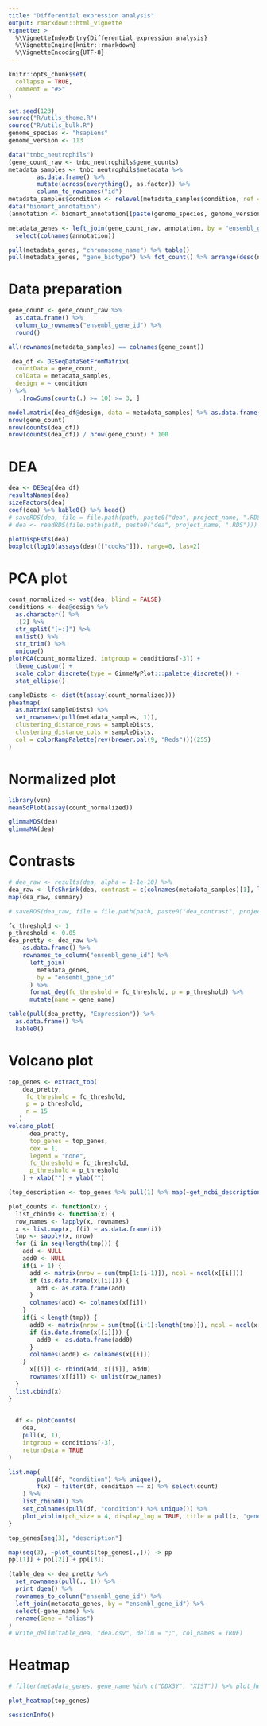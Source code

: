 ```yaml
---
title: "Differential expression analysis"
output: rmarkdown::html_vignette
vignette: >
  %\VignetteIndexEntry{Differential expression analysis}
  %\VignetteEngine{knitr::rmarkdown}
  %\VignetteEncoding{UTF-8}
---
```


```r
knitr::opts_chunk$set(
  collapse = TRUE,
  comment = "#>"
)
```

```r
set.seed(123)
source("R/utils_theme.R")
source("R/utils_bulk.R")
genome_species <- "hsapiens"
genome_version <- 113
```

```r
data("tnbc_neutrophils")
(gene_count_raw <- tnbc_neutrophils$gene_counts)
metadata_samples <- tnbc_neutrophils$metadata %>%
        as.data.frame() %>%
        mutate(across(everything(), as.factor)) %>%
        column_to_rownames("id")
metadata_samples$condition <- relevel(metadata_samples$condition, ref = "HD")
data("biomart_annotation")
(annotation <- biomart_annotation[[paste(genome_species, genome_version, sep = "_")]])

metadata_genes <- left_join(gene_count_raw, annotation, by = "ensembl_gene_id") %>%
  select(colnames(annotation))
```

```r
pull(metadata_genes, "chromosome_name") %>% table()
pull(metadata_genes, "gene_biotype") %>% fct_count() %>% arrange(desc(n)) %>% print(n = 50)
```

# Data preparation
```r
gene_count <- gene_count_raw %>%
  as.data.frame() %>%
  column_to_rownames("ensembl_gene_id") %>%
  round()

all(rownames(metadata_samples) == colnames(gene_count))
```

```r
 dea_df <- DESeqDataSetFromMatrix(
  countData = gene_count,
  colData = metadata_samples,
  design = ~ condition
) %>%
   .[rowSums(counts(.) >= 10) >= 3, ]

model.matrix(dea_df@design, data = metadata_samples) %>% as.data.frame()
nrow(gene_count)
nrow(counts(dea_df))
nrow(counts(dea_df)) / nrow(gene_count) * 100
```

# DEA
```r
dea <- DESeq(dea_df)
resultsNames(dea)
sizeFactors(dea)
coef(dea) %>% kable0() %>% head()
# saveRDS(dea, file = file.path(path, paste0("dea", project_name, ".RDS")))
# dea <- readRDS(file.path(path, paste0("dea", project_name, ".RDS")))
```

```r
plotDispEsts(dea)
boxplot(log10(assays(dea)[["cooks"]]), range=0, las=2)
```

# PCA plot
```r
count_normalized <- vst(dea, blind = FALSE)
conditions <- dea@design %>%
  as.character() %>%
  .[2] %>% 
  str_split("[+:]") %>%
  unlist() %>%
  str_trim() %>%
  unique()
plotPCA(count_normalized, intgroup = conditions[-3]) +
  theme_custom() + 
  scale_color_discrete(type = GimmeMyPlot:::palette_discrete()) +
  stat_ellipse()
```

```r
sampleDists <- dist(t(assay(count_normalized)))
pheatmap(
  as.matrix(sampleDists) %>%
  set_rownames(pull(metadata_samples, 1)),
  clustering_distance_rows = sampleDists,
  clustering_distance_cols = sampleDists,
  col = colorRampPalette(rev(brewer.pal(9, "Reds")))(255)
)
```

# Normalized plot
```r
library(vsn)
meanSdPlot(assay(count_normalized))
```

```r
glimmaMDS(dea)
glimmaMA(dea)
```

# Contrasts
```r
# dea_raw <- results(dea, alpha = 1-1e-10) %>%
dea_raw <- lfcShrink(dea, contrast = c(colnames(metadata_samples)[1], levels(pull(metadata_samples, 1))), type = "ashr")
map(dea_raw, summary)

# saveRDS(dea_raw, file = file.path(path, paste0("dea_contrast", project_name, ".RDS")))
```

```r
fc_threshold <- 1
p_threshold <- 0.05
dea_pretty <- dea_raw %>%
    as.data.frame() %>%
    rownames_to_column("ensembl_gene_id") %>%
      left_join(
        metadata_genes,
        by = "ensembl_gene_id"
      ) %>%
      format_deg(fc_threshold = fc_threshold, p = p_threshold) %>%
      mutate(name = gene_name)

table(pull(dea_pretty, "Expression")) %>% 
  as.data.frame() %>% 
  kable0()
```

# Volcano plot
```r
top_genes <- extract_top(
    dea_pretty,
     fc_threshold = fc_threshold,
     p = p_threshold,
     n = 15
   )
volcano_plot(
      dea_pretty,
      top_genes = top_genes,
      cex = 1,
      legend = "none",
      fc_threshold = fc_threshold,
      p_threshold = p_threshold
    ) + xlab("") + ylab("")
```

```r
(top_description <- top_genes %>% pull(1) %>% map(~get_ncbi_description(., metadata_genes)) %>% list.rbind())
```


```r
plot_counts <- function(x) {
  list_cbind0 <- function(x) {
  row_names <- lapply(x, rownames)
  x <- list.map(x, f(i) ~ as.data.frame(i))
  tmp <- sapply(x, nrow)
  for (i in seq(length(tmp))) {
    add <- NULL
    add0 <- NULL
    if(i > 1) {
      add <- matrix(nrow = sum(tmp[1:(i-1)]), ncol = ncol(x[[i]]))
      if (is.data.frame(x[[i]])) {
        add <- as.data.frame(add)
      }
      colnames(add) <- colnames(x[[i]])
    }
    if(i < length(tmp)) {
      add0 <- matrix(nrow = sum(tmp[(i+1):length(tmp)]), ncol = ncol(x[[i]]))
      if (is.data.frame(x[[i]])) {
        add0 <- as.data.frame(add0)
      }
      colnames(add0) <- colnames(x[[i]])
    }
      x[[i]] <- rbind(add, x[[i]], add0)
      rownames(x[[i]]) <- unlist(row_names)
  }
  list.cbind(x)
}

  
  df <- plotCounts(
    dea,
    pull(x, 1),
    intgroup = conditions[-3],
    returnData = TRUE
)

list.map(
        pull(df, "condition") %>% unique(),
        f(x) ~ filter(df, condition == x) %>% select(count)
    ) %>%
    list_cbind0() %>%
    set_colnames(pull(df, "condition") %>% unique()) %>% 
    plot_violin(pch_size = 4, display_log = TRUE, title = pull(x, "gene_name"))
}

top_genes[seq(3), "description"]

map(seq(3), ~plot_counts(top_genes[.,])) -> pp
pp[[1]] + pp[[2]] + pp[[3]]
```

```r
(table_dea <- dea_pretty %>% 
  set_rownames(pull(., 1)) %>%
  print_dgea() %>%
  rownames_to_column("ensembl_gene_id") %>%
  left_join(metadata_genes, by = "ensembl_gene_id") %>% 
  select(-gene_name) %>%
  rename(Gene = "alias")
)
# write_delim(table_dea, "dea.csv", delim = ";", col_names = TRUE)
```

# Heatmap
```r
# filter(metadata_genes, gene_name %in% c("DDX3Y", "XIST")) %>% plot_heatmap()
```

```r
plot_heatmap(top_genes)
```

```r
sessionInfo()
```
